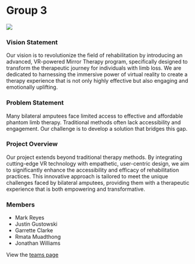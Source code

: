 # Group 3

![](/library.jpg)

### Vision Statement
Our vision is to revolutionize the field of rehabilitation by introducing an advanced, VR-powered Mirror Therapy program, specifically designed to transform the therapeutic journey for individuals with limb loss. We are dedicated to harnessing the immersive power of virtual reality to create a therapy experience that is not only highly effective but also engaging and emotionally uplifting.
### Problem Statement
Many bilateral amputees face limited access to effective and affordable phantom limb therapy. Traditional methods often lack accessibility and engagement. Our challenge is to develop a solution that bridges this gap.
### Project Overview
Our project extends beyond traditional therapy methods. By integrating cutting-edge VR technology with empathetic, user-centric design, we aim to significantly enhance the accessibility and efficacy of rehabilitation practices. This innovative approach is tailored to meet the unique challenges faced by bilateral amputees, providing them with a therapeutic experience that is both empowering and transformative.
### Members

- Mark Reyes
- Justin Gustowski
- Garrette Clarke
- Rmata Muadthong
- Jonathan Williams

View the [teams page](/group-3/team)